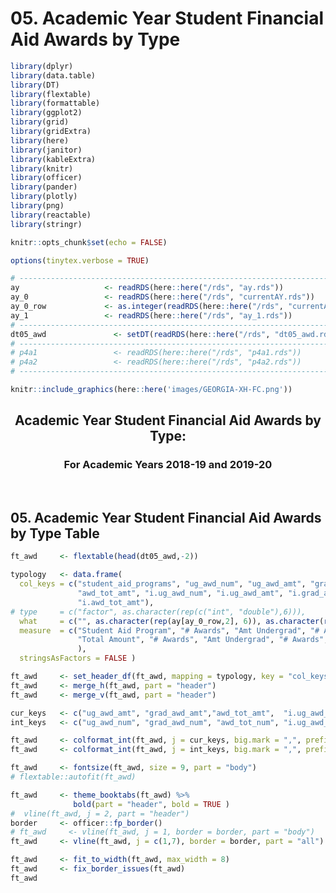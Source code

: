 # 05. Academic Year Student Financial Aid Awards by Type

```r
library(dplyr)
library(data.table)
library(DT)
library(flextable)
library(formattable)
library(ggplot2)
library(grid)
library(gridExtra)
library(here)
library(janitor)
library(kableExtra)
library(knitr)
library(officer)
library(pander)
library(plotly)
library(png)
library(reactable)
library(stringr)
```

```r
knitr::opts_chunk$set(echo = FALSE)
```

```r
options(tinytex.verbose = TRUE)
```

```r
# ------------------------------------------------------------------------------
ay                   <- readRDS(here::here("/rds", "ay.rds"))
ay_0                 <- readRDS(here::here("/rds", "currentAY.rds"))
ay_0_row             <- as.integer(readRDS(here::here("/rds", "currentAY_row.rds")))
ay_1                 <- readRDS(here::here("/rds", "ay_1.rds"))
# ------------------------------------------------------------------------------
dt05_awd               <- setDT(readRDS(here::here("/rds", "dt05_awd.rds")))
# ------------------------------------------------------------------------------
# p4a1                 <- readRDS(here::here("/rds", "p4a1.rds"))
# p4a2                 <- readRDS(here::here("/rds", "p4a2.rds"))
# ------------------------------------------------------------------------------
```

```r
knitr::include_graphics(here::here('images/GEORGIA-XH-FC.png'))
```

<h2><center><b>Academic Year Student Financial Aid Awards by Type:</b></center></h2>
<h3><center><b>For Academic Years 2018-19 and 2019-20</b></center></h3>
<br>
<!-- ## For Academic Years 2018-19 and 2017-18 -->

\newpage
\blandscape

## 05. Academic Year Student Financial Aid Awards by Type Table
```r
ft_awd     <- flextable(head(dt05_awd,-2))

typology   <- data.frame(
  col_keys = c("student_aid_programs", "ug_awd_num", "ug_awd_amt", "grad_awd_num", "grad_awd_amt", "awd_tot_num", 
               "awd_tot_amt", "i.ug_awd_num", "i.ug_awd_amt", "i.grad_awd_num", "i.grad_awd_amt", "i.awd_tot_num",
               "i.awd_tot_amt"),
# type     = c("factor", as.character(rep(c("int", "double"),6))),
  what     = c("", as.character(rep(ay[ay_0_row,2], 6)), as.character(rep(ay[ay_0_row - 1,2], 6))),
  measure  = c("Student Aid Program", "# Awards", "Amt Undergrad", "# Awards", "Amt Undergrad", "Total # Awards",
               "Total Amount", "# Awards", "Amt Undergrad", "# Awards", "Amt Undergrad", "Total # Awards", "Total Amount"
               ),
  stringsAsFactors = FALSE )

ft_awd     <- set_header_df(ft_awd, mapping = typology, key = "col_keys" )
ft_awd     <- merge_h(ft_awd, part = "header")
ft_awd     <- merge_v(ft_awd, part = "header")

cur_keys   <- c("ug_awd_amt", "grad_awd_amt","awd_tot_amt",  "i.ug_awd_amt", "i.grad_awd_amt", "i.awd_tot_amt")
int_keys   <- c("ug_awd_num", "grad_awd_num", "awd_tot_num", "i.ug_awd_num", "i.grad_awd_num", "i.awd_tot_num")

ft_awd     <- colformat_int(ft_awd, j = cur_keys, big.mark = ",", prefix = "$")
ft_awd     <- colformat_int(ft_awd, j = int_keys, big.mark = ",", prefix = "")

ft_awd     <- fontsize(ft_awd, size = 9, part = "body")
# flextable::autofit(ft_awd)

ft_awd     <- theme_booktabs(ft_awd) %>%
              bold(part = "header", bold = TRUE )
#  vline(ft_awd, j = 2, part = "header")
border     <- officer::fp_border()
# ft_awd     <- vline(ft_awd, j = 1, border = border, part = "body")
ft_awd     <- vline(ft_awd, j = c(1,7), border = border, part = "all")

ft_awd     <- fit_to_width(ft_awd, max_width = 8)
ft_awd     <- fix_border_issues(ft_awd)
ft_awd
```
\elandscape

```{=openxml}
<w:p><w:r><w:br w:type="page"/></w:r></w:p>
```